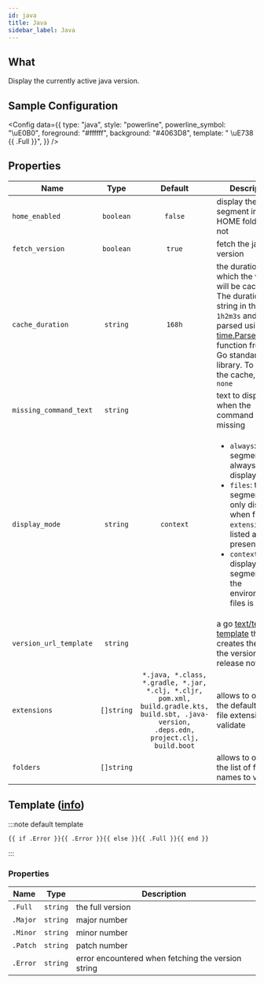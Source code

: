```yaml
---
id: java
title: Java
sidebar_label: Java
---
```


## What

Display the currently active java version.

## Sample Configuration


<Config
  data={{
    type: "java",
    style: "powerline",
    powerline_symbol: "\uE0B0",
    foreground: "#ffffff",
    background: "#4063D8",
    template: " \uE738 {{ .Full }}",
  }}
/>

## Properties

| Name                   |    Type    |                                                                  Default                                                                   | Description                                                                                                                                                                                                                          |
| ---------------------- | :--------: | :----------------------------------------------------------------------------------------------------------------------------------------: | ------------------------------------------------------------------------------------------------------------------------------------------------------------------------------------------------------------------------------------ |
| `home_enabled`         | `boolean`  |                                                                  `false`                                                                   | display the segment in the HOME folder or not                                                                                                                                                                                        |
| `fetch_version`        | `boolean`  |                                                                   `true`                                                                   | fetch the java version                                                                                                                                                                                                               |
| `cache_duration`       |  `string`  |                                                                   `168h`                                                                   | the duration for which the version will be cached. The duration is a string in the format `1h2m3s` and is parsed using the [time.ParseDuration] function from the Go standard library. To disable the cache, use `none`              |
| `missing_command_text` |  `string`  |                                                                                                                                            | text to display when the command is missing                                                                                                                                                                                          |
| `display_mode`         |  `string`  |                                                                 `context`                                                                  | <ul><li>`always`: the segment is always displayed</li><li>`files`: the segment is only displayed when file `extensions` listed are present</li><li>`context`: displays the segment when the environment or files is active</li></ul> |
| `version_url_template` |  `string`  |                                                                                                                                            | a go [text/template][go-text-template] [template][templates] that creates the URL of the version info / release notes                                                                                                                |
| `extensions`           | `[]string` | `*.java, *.class, *.gradle, *.jar, *.clj, *.cljr, pom.xml, build.gradle.kts, build.sbt, .java-version, .deps.edn, project.clj, build.boot` | allows to override the default list of file extensions to validate                                                                                                                                                                   |
| `folders`              | `[]string` |                                                                                                                                            | allows to override the list of folder names to validate                                                                                                                                                                              |

## Template ([info][templates])

:::note default template

```template
{{ if .Error }}{{ .Error }}{{ else }}{{ .Full }}{{ end }}
```

:::

### Properties

| Name     | Type     | Description                                        |
| -------- | -------- | -------------------------------------------------- |
| `.Full`  | `string` | the full version                                   |
| `.Major` | `string` | major number                                       |
| `.Minor` | `string` | minor number                                       |
| `.Patch` | `string` | patch number                                       |
| `.Error` | `string` | error encountered when fetching the version string |

[go-text-template]: https://golang.org/pkg/text/template/
[templates]: configuration/templates.mdx
[time.ParseDuration]: https://golang.org/pkg/time/#ParseDuration
